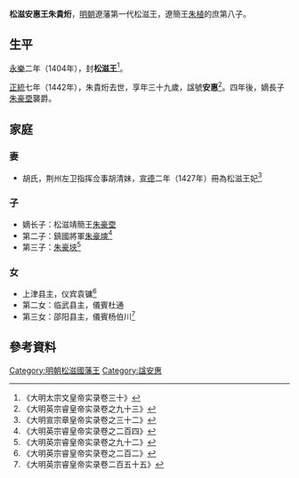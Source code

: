 '''松滋安惠王朱貴烆'''{{BD|1404年||1442年||catIdx=Z朱}}，[[明朝|明朝]]遼藩第一代松滋王，遼簡王[[朱植|朱植]]的庶第八子。

==生平==
[[永樂_(明朝)|永樂]]二年（1404年），封'''松滋王'''<ref>《大明太宗文皇帝实录卷三十》</ref>。

[[正統_(年號)|正統]]七年（1442年），朱貴烆去世，享年三十九歲，諡號'''安惠'''<ref>《大明英宗睿皇帝实录卷之九十三》</ref>。四年後，嫡長子[[朱豪垔|朱豪垔]]襲爵。

==家庭==
===妻===
*胡氏，荆州左卫指挥佥事胡清妹，[[宣德|宣德]]二年（1427年）冊為松滋王妃<ref>《大明宣宗章皇帝实录卷之三十二》</ref>

===子===
*嫡长子：松滋靖簡王[[朱豪垔|朱豪垔]]
*第二子：鎮國將軍[[朱豪塽|朱豪塽]]<ref>《大明英宗睿皇帝实录卷之二百四》</ref>
*第三子：[[朱豪埉|朱豪埉]]<ref>《大明英宗睿皇帝实录卷之九十二》</ref>

===女===
*上津县主，仪宾袁镛<ref>《大明英宗睿皇帝实录卷之二百二》</ref>
*第二女：临武县主，儀賓杜通
*第三女：邵阳县主，儀賓杨伯川<ref>《大明英宗睿皇帝实录卷二百五十五》</ref>

==參考資料==
{{reflist|2}}

{{s-start}}
{{s-none|無|[[明朝|明政府]]封之}}
{{s-ttl|title=[[明朝藩王列表_(遼王系)#松滋國|明松滋國國王]]|years=1404年－1442年}}
{{s-aft|after=子靖簡王[[朱豪垔|朱豪垔]]}}
{{end}}

[[Category:明朝松滋國藩王|Category:明朝松滋國藩王]]
[[Category:諡安惠|Category:諡安惠]]